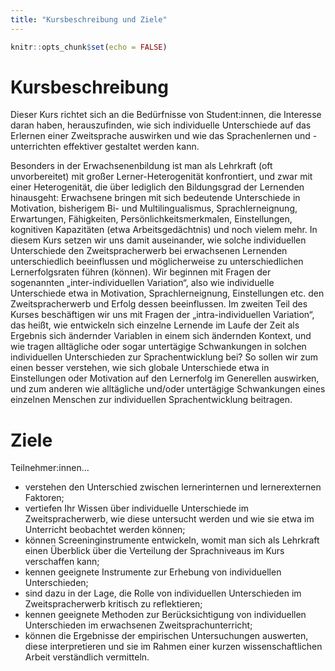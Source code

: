 ```yaml
---
title: "Kursbeschreibung und Ziele"
---
```


```r
knitr::opts_chunk$set(echo = FALSE)
```

# Kursbeschreibung

Dieser Kurs richtet sich an die Bedürfnisse von Student:innen, die Interesse daran haben, herauszufinden, wie sich individuelle Unterschiede auf das Erlernen einer Zweitsprache auswirken und wie das Sprachenlernen und -unterrichten effektiver gestaltet werden kann.

Besonders in der Erwachsenenbildung ist man als Lehrkraft (oft unvorbereitet) mit großer Lerner-Heterogenität konfrontiert, und zwar mit einer Heterogenität, die über lediglich den Bildungsgrad der Lernenden hinausgeht: Erwachsene bringen mit sich bedeutende Unterschiede in Motivation, bisherigem Bi- und Multilingualismus, Sprachlerneignung, Erwartungen, Fähigkeiten, Persönlichkeitsmerkmalen, Einstellungen, kognitiven Kapazitäten (etwa Arbeitsgedächtnis) und noch vielem mehr. In diesem Kurs setzen wir uns damit auseinander, wie solche individuellen Unterschiede den Zweitspracherwerb bei erwachsenen Lernenden unterschiedlich beeinflussen und möglicherweise zu unterschiedlichen Lernerfolgsraten führen (können).
Wir beginnen mit Fragen der sogenannten „inter-individuellen Variation“, also wie individuelle Unterschiede etwa in Motivation, Sprachlerneignung, Einstellungen etc. den Zweitspracherwerb und Erfolg dessen beeinflussen. Im zweiten Teil des Kurses beschäftigen wir uns mit Fragen der „intra-individuellen Variation“, das heißt, wie entwickeln sich einzelne Lernende im Laufe der Zeit als Ergebnis sich ändernder Variablen in einem sich ändernden Kontext, und wie tragen alltägliche oder sogar untertägige Schwankungen in solchen individuellen Unterschieden zur Sprachentwicklung bei? So sollen wir zum einen besser verstehen, wie sich globale Unterschiede etwa in Einstellungen oder Motivation auf den Lernerfolg im Generellen auswirken, und zum anderen wie alltägliche und/oder untertägige Schwankungen eines einzelnen Menschen zur individuellen Sprachentwicklung beitragen.

# Ziele 

Teilnehmer:innen...

- verstehen den Unterschied zwischen lernerinternen und lernerexternen Faktoren;
- vertiefen Ihr Wissen über individuelle Unterschiede im Zweitspracherwerb, wie diese untersucht werden und wie sie etwa im
Unterricht beobachtet werden können;
- können Screeninginstrumente entwickeln, womit man sich als Lehrkraft einen Überblick über die Verteilung der Sprachniveaus im
Kurs verschaffen kann;
- kennen geeignete Instrumente zur Erhebung von individuellen Unterschieden;
- sind dazu in der Lage, die Rolle von individuellen Unterschieden im Zweitspracherwerb kritisch zu reflektieren;
- kennen geeignete Methoden zur Berücksichtigung von individuellen Unterschieden im erwachsenen Zweitsprachunterricht;
- können die Ergebnisse der empirischen Untersuchungen auswerten, diese interpretieren und sie im Rahmen einer kurzen
wissenschaftlichen Arbeit verständlich vermitteln.
